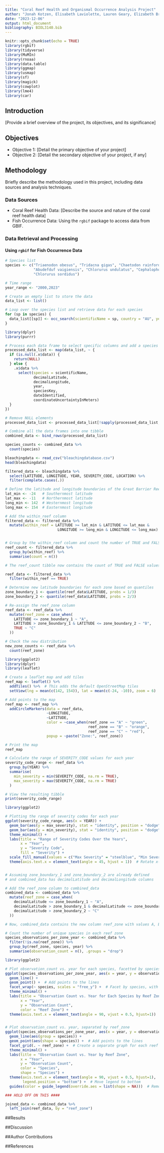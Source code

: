 ```yaml
---
title: "Coral Reef Health and Organismal Occurrence Analysis Project"
author: "Jonah Kotzen, Elisabeth Laviolette, Lauren Geary, Elizabeth Breitmeyer & Katie Miller"
date: "2023-12-06"
output: html_document
bibliography: BIOL3140.bib
---
```


```r
knitr::opts_chunk$set(echo = TRUE)
library(rgbif)
library(tidyverse)
library(MuMIn)
library(rnoaa)
library(data.table)
library(ggmap)
library(usmap)
library(sf)
library(magick)
library(cowplot)
library(lme4)
library(car)
```

## Introduction
[Provide a brief overview of the project, its objectives, and its significance]

## Objectives
- Objective 1: [Detail the primary objective of your project]
- Objective 2: [Detail the secondary objective of your project, if any]

## Methodology
Briefly describe the methodology used in this project, including data sources and analysis techniques.

### Data Sources
- Coral Reef Health Data: [Describe the source and nature of the coral reef health data]
- Fish Occurrence Data: Using the `rgbif` package to access data from GBIF.

### Data Retrieval and Processing
#### Using `rgbif` for Fish Occurrence Data
```r
# Species list
species <- c("Triaenodon obesus", "Tridacna gigas", "Chaetodon rainfordi", 
             "Abudefduf vaigiensis", "Chlorurus undulatus", "Cephalopholis miniata", 
             "Chlorurus sordidus")

# Time range
year_range <- "2000,2023"

# Create an empty list to store the data
data_list <- list()

# Loop over the species list and retrieve data for each species
for (sp in species) {
  data_list[[sp]] <- occ_search(scientificName = sp, country = "AU", year = year_range, limit = 300)
}

library(dplyr)
library(purrr)

# Process each data frame to select specific columns and add a species column, handle NULL values
processed_data_list <- map(data_list, ~ {
  if (is.null(.x$data)) {
    return(NULL)
  } else {
    .x$data %>%
      select(species = scientificName, 
             decimalLatitude, 
             decimalLongitude, 
             year, 
             speciesKey, 
             dateIdentified, 
             coordinateUncertaintyInMeters)
  }
})

# Remove NULL elements
processed_data_list <- processed_data_list[!sapply(processed_data_list, is.null)]

# Combine all the data frames into one tibble
combined_data <- bind_rows(processed_data_list)

species_counts <- combined_data %>%
  count(species)
```


```r
bleachingdata <- read_csv("bleachingdatabase.csv")
head(bleachingdata)
```

```r
filtered_data <- bleachingdata %>%
  select(LATITUDE, LONGITUDE, YEAR, SEVERITY_CODE, LOCATION) %>%
  filter(complete.cases(.))
```

```r

# Define the latitude and longitude boundaries of the Great Barrier Reef
lat_min <- -24   # Southernmost latitude
lat_max <- -11   # Northernmost latitude
long_min <- 142  # Westernmost longitude
long_max <- 154  # Easternmost longitude

# Add the within_reef column
filtered_data <- filtered_data %>%
  mutate(within_reef = LATITUDE >= lat_min & LATITUDE <= lat_max & 
                        LONGITUDE >= long_min & LONGITUDE <= long_max)


# Group by the within_reef column and count the number of TRUE and FALSE values
reef_count <- filtered_data %>%
  group_by(within_reef) %>%
  summarise(count = n())

# The reef_count tibble now contains the count of TRUE and FALSE values in the within_reef column.

reef_data <- filtered_data %>%
  filter(within_reef == TRUE)

```

```r
# Determine new latitude boundaries for each zone based on quantiles
zone_boundary_1 <- quantile(reef_data$LATITUDE, probs = 1/3)
zone_boundary_2 <- quantile(reef_data$LATITUDE, probs = 2/3)

# Re-assign the reef_zone column
reef_data <- reef_data %>%
  mutate(reef_zone = case_when(
    LATITUDE <= zone_boundary_1 ~ "A",
    LATITUDE > zone_boundary_1 & LATITUDE <= zone_boundary_2 ~ "B",
    TRUE ~ "C"
  ))

# Check the new distribution
new_zone_counts <- reef_data %>%
  count(reef_zone)

```


```r
library(ggplot2)
library(dplyr)
library(leaflet)

# Create a leaflet map and add tiles
reef_map <- leaflet() %>% 
  addTiles() %>%  # This adds the default OpenStreetMap tiles
  setView(lng = mean(c(142, 154)), lat = mean(c(-24, -10)), zoom = 6)

# Add points to the map
reef_map <- reef_map %>% 
  addCircleMarkers(data = reef_data, 
                   ~LONGITUDE, 
                   ~LATITUDE, 
                   color = ~case_when(reef_zone == "A" ~ "green",
                                      reef_zone == "B" ~ "orange",
                                      reef_zone == "C" ~ "red"),
                   popup = ~paste("Zone:", reef_zone))

# Print the map
reef_map

```

```r
# Calculate the range of SEVERITY_CODE values for each year
severity_code_range <- reef_data %>%
  group_by(YEAR) %>%
  summarise(
    min_severity = min(SEVERITY_CODE, na.rm = TRUE),
    max_severity = max(SEVERITY_CODE, na.rm = TRUE)
  )

# View the resulting tibble
print(severity_code_range)

library(ggplot2)

# Plotting the range of severity codes for each year
ggplot(severity_code_range, aes(x = YEAR)) +
  geom_bar(aes(y = max_severity), stat = "identity", position = "dodge", fill = "steelblue") +
  geom_bar(aes(y = min_severity), stat = "identity", position = "dodge", fill = "firebrick") +
  theme_minimal() +
  labs(title = "Range of Severity Codes Over the Years",
       x = "Year",
       y = "Severity Code",
       fill = "Severity") +
  scale_fill_manual(values = c("Max Severity" = "steelblue", "Min Severity" = "firebrick")) +
  theme(axis.text.x = element_text(angle = 45, hjust = 1))  # Rotate x-axis labels for better readability



```


```r
# Assuming zone_boundary_1 and zone_boundary_2 are already defined
# and combined_data has decimalLatitude and decimalLongitude columns

# Add the reef_zone column to combined_data
combined_data <- combined_data %>%
  mutate(reef_zone = case_when(
    decimalLatitude <= zone_boundary_1 ~ "A",
    decimalLatitude > zone_boundary_1 & decimalLatitude <= zone_boundary_2 ~ "B",
    decimalLatitude > zone_boundary_2 ~ "C"
  ))

# Now, combined_data contains the new column reef_zone with values A, B, or C
```

```r
# Count the number of unique species in each reef zone
species_observations_per_zone_year <- combined_data %>%
  filter(!is.na(reef_zone)) %>%
  group_by(reef_zone, species, year) %>%
  summarise(observation_count = n(), .groups = "drop")

```

```r
library(ggplot2)

# Plot observation_count vs. year for each species, facetted by species
ggplot(species_observations_per_zone_year, aes(x = year, y = observation_count, group = reef_zone, color = reef_zone)) +
  geom_line() + 
  geom_point() +  # Add points to the lines
  facet_wrap(~ species, scales = "free_y") +  # Facet by species, with free y scales for each plot
  theme_minimal() + 
  labs(title = "Observation Count vs. Year for Each Species by Reef Zone",
       x = "Year",
       y = "Observation Count",
       color = "Reef Zone") +
  theme(axis.text.x = element_text(angle = 90, vjust = 0.5, hjust=1))  # Rotate x-axis labels for better readability



```

```r
# Plot observation_count vs. year, separated by reef_zone
ggplot(species_observations_per_zone_year, aes(x = year, y = observation_count, color = species)) +
  geom_line(aes(group = species)) + 
  geom_point(aes(shape = species)) +  # Add points to the lines
  facet_grid(. ~ reef_zone) +  # Create a separate graph for each reef zone
  theme_minimal() + 
  labs(title = "Observation Count vs. Year by Reef Zone",
       x = "Year",
       y = "Observation Count",
       color = "Species",
       shape = "Species") +
  theme(axis.text.x = element_text(angle = 90, vjust = 0.5, hjust=1),  # Rotate x-axis labels for better readability
        legend.position = "bottom") +  # Move legend to bottom
  guides(color = guide_legend(override.aes = list(shape = NA)))  # Remove shapes from color legend
```

```r
### HOLD OFF ON THIS ####

joined_data <- combined_data %>%
  left_join(reef_data, by = "reef_zone")

```

##Results

##Discussion

##Author Contributions

##References
